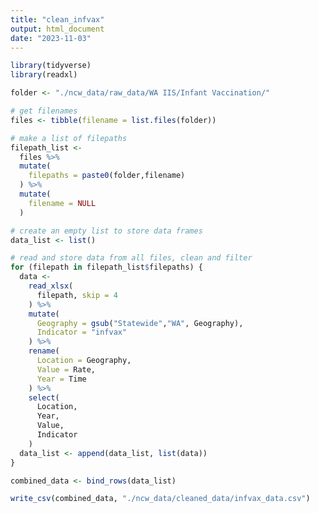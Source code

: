 ```yaml
---
title: "clean_infvax"
output: html_document
date: "2023-11-03"
---
```

```r
library(tidyverse)
library(readxl)

folder <- "./ncw_data/raw_data/WA IIS/Infant Vaccination/"

# get filenames
files <- tibble(filename = list.files(folder))

# make a list of filepaths
filepath_list <-
  files %>%
  mutate(
    filepaths = paste0(folder,filename)
  ) %>%
  mutate(
    filename = NULL
  ) 

# create an empty list to store data frames
data_list <- list()

# read and store data from all files, clean and filter
for (filepath in filepath_list$filepaths) { 
  data <- 
    read_xlsx(
      filepath, skip = 4
    ) %>%
    mutate(
      Geography = gsub("Statewide","WA", Geography),
      Indicator = "infvax"
    ) %>%
    rename(
      Location = Geography,
      Value = Rate,
      Year = Time
    ) %>%
    select(
      Location,
      Year,
      Value,
      Indicator
    )
  data_list <- append(data_list, list(data))
}

combined_data <- bind_rows(data_list)

write_csv(combined_data, "./ncw_data/cleaned_data/infvax_data.csv")
```

